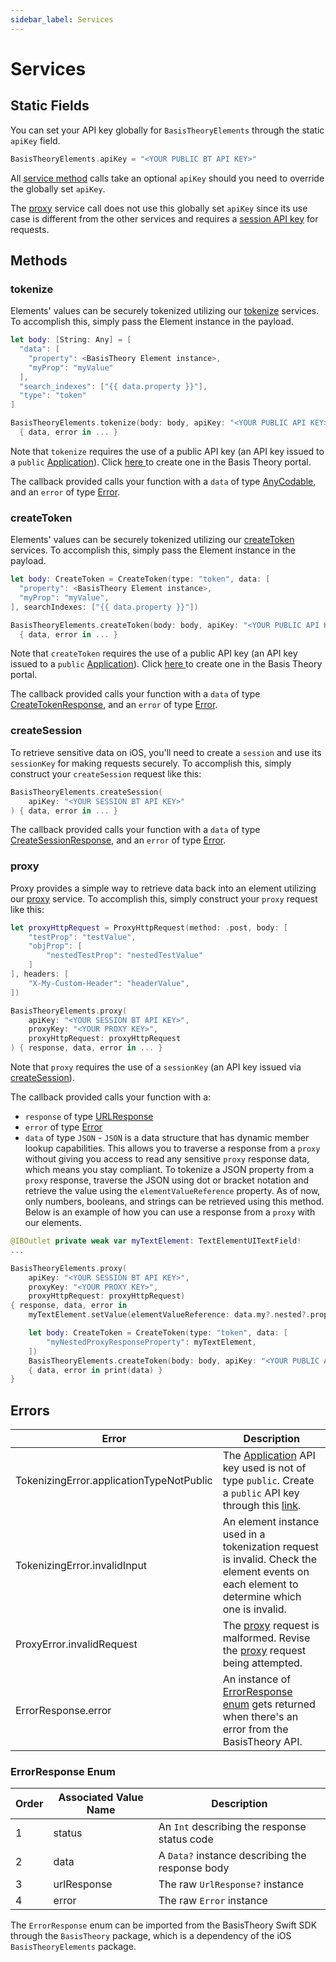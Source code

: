 ```yaml
---
sidebar_label: Services
---
```



# Services

## Static Fields

You can set your API key globally for `BasisTheoryElements` through the static `apiKey` field.

```swift showLineNumbers
BasisTheoryElements.apiKey = "<YOUR PUBLIC BT API KEY>"
```

All [service method](#methods) calls take an optional `apiKey` should you need to override the globally set `apiKey`.

<Alert>
  The <a href="/docs/sdks/mobile/ios/services#proxy">proxy</a> service call does not use this globally set <code>apiKey</code> since its use case is different from the other
  services and requires a <a href="#createsession">session API key</a> for requests.
</Alert>

## Methods

### tokenize

Elements' values can be securely tokenized utilizing our [tokenize](/docs/api/tokens/tokenize) services. To accomplish this, simply pass the Element instance in the payload.

```swift showLineNumbers
let body: [String: Any] = [
  "data": [
    "property": <BasisTheory Element instance>,
    "myProp": "myValue"
  ],
  "search_indexes": ["{{ data.property }}"],
  "type": "token"
]

BasisTheoryElements.tokenize(body: body, apiKey: "<YOUR PUBLIC API KEY>")
  { data, error in ... }
```

<Alert>
  Note that <code>tokenize</code> requires the use of a public API key
  (an API key issued to a <code>public</code> <a href="/docs/concepts/access-controls#what-are-applications">Application</a>).
  Click <a href="https://portal.basistheory.com/applications/create?permissions=token%3Acreate&type=public">here </a>
  to create one in the Basis Theory portal.
</Alert>

The callback provided calls your function with a `data` of type [AnyCodable](https://github.com/Flight-School/AnyCodable#anycodable-1), and an `error` of type [Error](#errors).

### createToken

Elements' values can be securely tokenized utilizing our [createToken](/docs/api/tokens/tokenize#create-token) services. To accomplish this, simply pass the Element instance in the payload.

```swift showLineNumbers
let body: CreateToken = CreateToken(type: "token", data: [
  "property": <BasisTheory Element instance>,
  "myProp": "myValue",
], searchIndexes: ["{{ data.property }}"])

BasisTheoryElements.createToken(body: body, apiKey: "<YOUR PUBLIC API KEY>")
  { data, error in ... }
```

<Alert>
  Note that <code>createToken</code> requires the use of a public API key
  (an API key issued to a <code>public</code> <a href="/docs/concepts/access-controls#what-are-applications">Application</a>).
  Click <a href="https://portal.basistheory.com/applications/create?permissions=token%3Acreate&type=public">here </a>
  to create one in the Basis Theory portal.
</Alert>

The callback provided calls your function with a `data` of type [CreateTokenResponse](https://github.com/Basis-Theory/basistheory-swift/blob/master/docs/CreateTokenResponse.md), and an `error` of type [Error](#errors).

### createSession

To retrieve sensitive data on iOS, you'll need to create a `session` and use its `sessionKey` for making requests securely. To accomplish this, simply construct your `createSession` request like this:

```swift showLineNumbers
BasisTheoryElements.createSession(
    apiKey: "<YOUR SESSION BT API KEY>"
) { data, error in ... }
```

The callback provided calls your function with a `data` of type [CreateSessionResponse](https://github.com/Basis-Theory/basistheory-swift/blob/master/docs/CreateSessionResponse.md), and an `error` of type [Error](#errors).

### proxy

Proxy provides a simple way to retrieve data back into an element utilizing our [proxy](/docs/api/proxies/invoke-proxy) service. To accomplish this, simply construct your `proxy` request like this:

```swift showLineNumbers
let proxyHttpRequest = ProxyHttpRequest(method: .post, body: [
    "testProp": "testValue",
    "objProp": [
        "nestedTestProp": "nestedTestValue"
    ]
], headers: [
    "X-My-Custom-Header": "headerValue",
])

BasisTheoryElements.proxy(
    apiKey: "<YOUR SESSION BT API KEY>",
    proxyKey: "<YOUR PROXY KEY>",
    proxyHttpRequest: proxyHttpRequest
) { response, data, error in ... }
```

<Alert>
  Note that <code>proxy</code> requires the use of a <code>sessionKey</code> (an API key issued via <a href="#createsession">createSession</a>).
</Alert>

The callback provided calls your function with a:
* `response` of type [URLResponse](https://developer.apple.com/documentation/foundation/urlresponse)
* `error` of type [Error](#errors)
* `data` of type `JSON` - `JSON` is a data structure that has dynamic member lookup capabilities. This allows you to traverse a response from a `proxy` without giving you access to read any sensitive `proxy` response data, which means you stay compliant. To tokenize a JSON property from a `proxy` response, traverse the JSON using dot or bracket notation and retrieve the value using the `elementValueReference` property. As of now, only numbers, booleans, and strings can be retrieved using this method. Below is an example of how you can use a response from a `proxy` with our elements.

```swift showLineNumbers
@IBOutlet private weak var myTextElement: TextElementUITextField!
...

BasisTheoryElements.proxy(
    apiKey: "<YOUR SESSION BT API KEY>",
    proxyKey: "<YOUR PROXY KEY>",
    proxyHttpRequest: proxyHttpRequest)
{ response, data, error in
    myTextElement.setValue(elementValueReference: data.my?.nested?.property?.elementValueReference)

    let body: CreateToken = CreateToken(type: "token", data: [
        "myNestedProxyResponseProperty": myTextElement,
    ])
    BasisTheoryElements.createToken(body: body, apiKey: "<YOUR PUBLIC API KEY>")
    { data, error in print(data) }
}
```

## Errors

| Error | Description |
| --- |--- |
| TokenizingError.applicationTypeNotPublic | The [Application](/docs/api/applications) API key used is not of type `public`. Create a `public` API key through this [link](https://portal.basistheory.com/applications/create?permissions=token%3Acreate&type=public). |
| TokenizingError.invalidInput | An element instance used in a tokenization request is invalid. Check the element events on each element to determine which one is invalid. |
| ProxyError.invalidRequest | The [proxy](#proxy) request is malformed. Revise the [proxy](#proxy) request being attempted. |
| ErrorResponse.error | An instance of [ErrorResponse enum](#errorresponse-enum) gets returned when there's an error from the BasisTheory API. |

### ErrorResponse Enum

| Order | Associated Value Name | Description |
| --- | --- |--- |
| 1 | status | An `Int` describing the response status code |
| 2 | data | A `Data?` instance describing the response body |
| 3 | urlResponse | The raw `UrlResponse?` instance |
| 4 | error | The raw `Error` instance |

<Alert>
  The <code>ErrorResponse</code> enum can be imported from the BasisTheory Swift SDK through the <code>BasisTheory</code> package, which is a dependency of the iOS <code>BasisTheoryElements</code> package.
</Alert>
